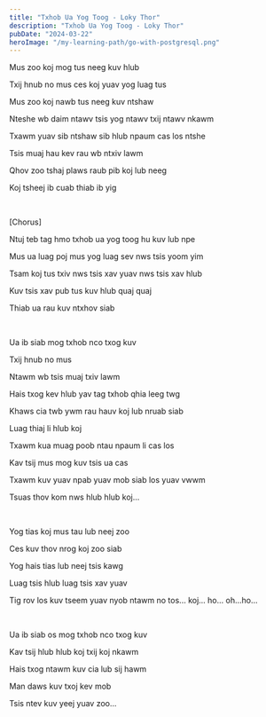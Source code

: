 ```yaml
---
title: "Txhob Ua Yog Toog - Loky Thor"
description: "Txhob Ua Yog Toog - Loky Thor"
pubDate: "2024-03-22"
heroImage: "/my-learning-path/go-with-postgresql.png"
---
```


Mus zoo koj mog tus neeg kuv hlub

Txij hnub no mus ces koj yuav yog luag tus

Mus zoo koj nawb tus neeg kuv ntshaw

Nteshe wb daim ntawv tsis yog ntawv txij ntawv nkawm

Txawm yuav sib ntshaw sib hlub npaum cas los ntshe

Tsis muaj hau kev rau wb ntxiv lawm

Qhov zoo tshaj plaws raub pib koj lub neeg

Koj tsheej ib cuab thiab ib yig

<br />

[Chorus]

Ntuj teb tag hmo txhob ua yog toog hu kuv lub npe

Mus ua luag poj mus yog luag sev nws tsis yoom yim

Tsam koj tus txiv nws tsis xav yuav nws tsis xav hlub

Kuv tsis xav pub tus kuv hlub quaj quaj

Thiab ua rau kuv ntxhov siab

<br />

Ua ib siab mog txhob nco txog kuv

Txij hnub no mus

Ntawm wb tsis muaj txiv lawm

Hais txog kev hlub yav tag txhob qhia leeg twg

Khaws cia twb ywm rau hauv koj lub nruab siab

Luag thiaj li hlub koj

Txawm kua muag poob ntau npaum li cas los

Kav tsij mus mog kuv tsis ua cas

Txawm kuv yuav npab yuav mob siab los yuav vwwm

Tsuas thov kom nws hlub hlub koj...

<br />

Yog tias koj mus tau lub neej zoo

Ces kuv thov nrog koj zoo siab

Yog hais tias lub neej tsis kawg

Luag tsis hlub luag tsis xav yuav

Tig rov los kuv tseem yuav nyob ntawm no tos... koj... ho... oh...ho...

<br />

Ua ib siab os mog txhob nco txog kuv

Kav tsij hlub hlub koj txij koj nkawm

Hais txog ntawm kuv cia lub sij hawm

Man daws kuv txoj kev mob

Tsis ntev kuv yeej yuav zoo...

